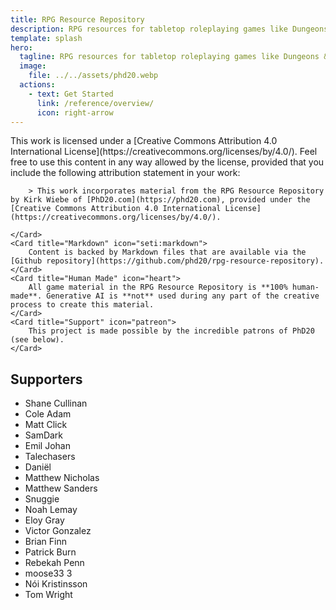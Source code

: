 ```yaml
---
title: RPG Resource Repository
description: RPG resources for tabletop roleplaying games like Dungeons & Dragons.
template: splash
hero:
  tagline: RPG resources for tabletop roleplaying games like Dungeons & Dragons.
  image:
    file: ../../assets/phd20.webp
  actions:
    - text: Get Started
      link: /reference/overview/
      icon: right-arrow
---
```



<CardGrid>
	<Card title="Creative Commons" icon="open-book">
		This work is licensed under a [Creative Commons Attribution 4.0 International License](https://creativecommons.org/licenses/by/4.0/). Feel free to use this content in any way allowed by the license, provided that you include the following attribution statement in your work:

		> This work incorporates material from the RPG Resource Repository by Kirk Wiebe of [PhD20.com](https://phd20.com), provided under the [Creative Commons Attribution 4.0 International License](https://creativecommons.org/licenses/by/4.0/).

	</Card>
	<Card title="Markdown" icon="seti:markdown">
		Content is backed by Markdown files that are available via the [Github repository](https://github.com/phd20/rpg-resource-repository).
	</Card>
	<Card title="Human Made" icon="heart">
		All game material in the RPG Resource Repository is **100% human-made**. Generative AI is **not** used during any part of the creative process to create this material.
	</Card>
	<Card title="Support" icon="patreon">
		This project is made possible by the incredible patrons of PhD20 (see below).
	</Card>
</CardGrid>

## Supporters

- Shane Cullinan
- Cole Adam
- Matt Click
- SamDark
- Emil Johan
- Talechasers
- Daniël
- Matthew Nicholas
- Matthew Sanders
- Snuggie
- Noah Lemay
- Eloy Gray
- Victor Gonzalez
- Brian Finn
- Patrick Burn
- Rebekah Penn
- moose33 3
- Nói Kristinsson
- Tom Wright